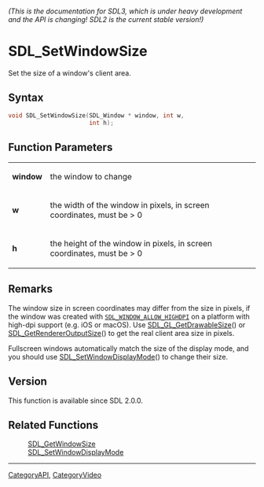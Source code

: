 ====== (This is the documentation for SDL3, which is under heavy development and the API is changing! SDL2 is the current stable version!) ======
= SDL_SetWindowSize =

Set the size of a window's client area.

== Syntax ==

<syntaxhighlight lang='c'>
void SDL_SetWindowSize(SDL_Window * window, int w,
                       int h);
</syntaxhighlight>

== Function Parameters ==

{|
|'''window'''
|the window to change
|-
|'''w'''
|the width of the window in pixels, in screen coordinates, must be > 0
|-
|'''h'''
|the height of the window in pixels, in screen coordinates, must be > 0
|}

== Remarks ==

The window size in screen coordinates may differ from the size in pixels,
if the window was created with <code>[[SDL_WINDOW_ALLOW_HIGHDPI]]</code> on
a platform with high-dpi support (e.g. iOS or macOS). Use
[[SDL_GL_GetDrawableSize]]() or [[SDL_GetRendererOutputSize]]() to get the
real client area size in pixels.

Fullscreen windows automatically match the size of the display mode, and
you should use [[SDL_SetWindowDisplayMode]]() to change their size.

== Version ==

This function is available since SDL 2.0.0.

== Related Functions ==

:[[SDL_GetWindowSize]]
:[[SDL_SetWindowDisplayMode]]

----
[[CategoryAPI]], [[CategoryVideo]]


